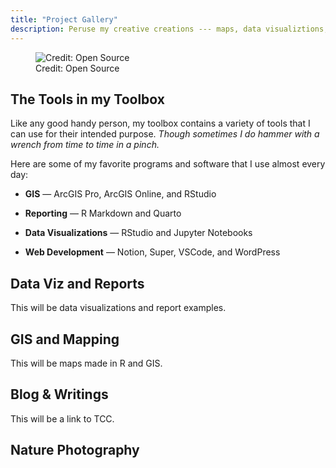 ---
title: "Project Gallery"
description: Peruse my creative creations --- maps, data visualiztions, reports, web development, photography, and writings.
---

![Credit: Open Source](img-data-viz.jpg)

## The Tools in my Toolbox

Like any good handy person, my toolbox contains a variety of tools that I can use for their intended purpose. *Though sometimes I do hammer with a wrench from time to time in a pinch.*

Here are some of my favorite programs and software that I use almost every day:

- **GIS** --- ArcGIS Pro, ArcGIS Online, and RStudio

- **Reporting** --- R Markdown and Quarto

- **Data Visualizations** --- RStudio and Jupyter Notebooks

- **Web Development** --- Notion, Super, VSCode, and WordPress


## Data Viz and Reports

This will be data visualizations and report examples.


## GIS and Mapping

This will be maps made in R and GIS.


## Blog & Writings

This will be a link to TCC. 

## Nature Photography


